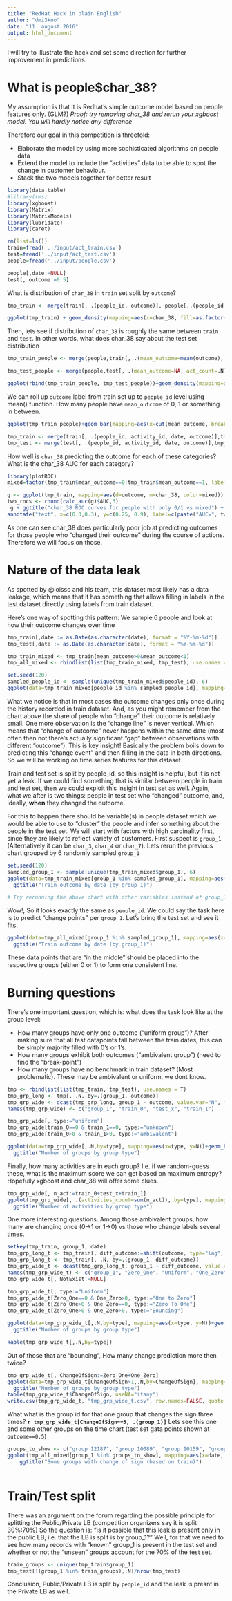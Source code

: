 ```yaml
---
title: "RedHat Hack in plain English"
author: "dmi3kno"
date: "11. august 2016"
output: html_document
---
```


I will try to illustrate the hack and set some direction for further improvement in predictions.

# What is people$char_38?
My assumption is that it is Redhat's simple outcome model based on people features only. (GLM?)
*Proof: try removing char_38 and rerun your xgboost model. You will hardly notice any difference*

Therefore our goal in this competition is threefold:

* Elaborate the model by using more sophisticated algorithms on people data
* Extend the model to include the "activities" data to be able to spot the change in customer behaviour.
* Stack the two models together for better result


```r
library(data.table)
#library(rms)
library(xgboost)
library(Matrix)
library(MatrixModels)
library(lubridate)
library(caret)

rm(list=ls())
train=fread('../input/act_train.csv')
test=fread('../input/act_test.csv')
people=fread('../input/people.csv')

people[,date:=NULL]
test[, outcome:=0.5]
```

What is distribution of `char_38` in `train` set split by `outcome`?

```r
tmp_train <- merge(train[, .(people_id, outcome)], people[,.(people_id, char_38)], by="people_id")

ggplot(tmp_train) + geom_density(mapping=aes(x=char_38, fill=as.factor(outcome), alpha=0.5))
```

Then, lets see if distribution of `char_38` is roughly the same between `train` and `test`. In other words, what does char_38 say about the test set distribution 

```r
tmp_train_people <- merge(people,train[, .(mean_outcome=mean(outcome), act_count=.N), by=.(people_id)], by="people_id")

tmp_test_people <- merge(people,test[, .(mean_outcome=NA, act_count=.N), by=.(people_id)], by="people_id")

ggplot(rbind(tmp_train_people, tmp_test_people))+geom_density(mapping=aes(x=char_38, color=as.factor(mean_outcome>-1))) + labs(color="Train/Test set")
```

We can roll up `outcome` label from train set up to `people_id` level using mean() function.
How many people have `mean_outcome` of 0, 1 or something in between. 

```r

ggplot(tmp_train_people)+geom_bar(mapping=aes(x=cut(mean_outcome, breaks=c(-1, 0, 0.99999999999999, 1), labels=c("only 0", "mixed", "only 1"))))

tmp_train <- merge(train[, .(people_id, activity_id, date, outcome)],tmp_train_people, by="people_id")
tmp_test <- merge(test[, .(people_id, activity_id, date, outcome)],tmp_test_people, by="people_id")
```

How well is `char_38` predicting the outcome for each of these categories? What is the char_38 AUC for each category?

```r
library(plotROC)
mixed=factor(tmp_train$mean_outcome==0|tmp_train$mean_outcome==1, labels=c("Mixed", "Zero-One"))

g <- ggplot(tmp_train, mapping=aes(d=outcome, m=char_38, color=mixed)) + geom_roc() + style_roc()
two_rocs <- round(calc_auc(g)$AUC,3)
 g + ggtitle("char_38 ROC curves for people with only 0/1 vs mixed") + 
annotate("text", x=c(0.3,0.3), y=c(0.25, 0.9), label=c(paste("AUC=", two_rocs[1]), paste("AUC=", two_rocs[2])))

```

As one can see char_38 does particularly poor job at predicting outcomes for those people who "changed their outcome" during the course of actions. Therefore we will focus on those.

# Nature of the data leak

As spotted by @loisso and his team, this dataset most likely has a data leakage, which means that it has something that allows filling in labels in the test dataset directly using labels from train dataset.

Here's one way of spotting this pattern: We sample 6 people and look at how their outcome changes over time

```r
 
tmp_train[,date := as.Date(as.character(date), format = "%Y-%m-%d")]
tmp_test[,date := as.Date(as.character(date), format = "%Y-%m-%d")]

tmp_train_mixed <- tmp_train[mean_outcome>0&mean_outcome<1]
tmp_all_mixed <- rbindlist(list(tmp_train_mixed, tmp_test), use.names = T)

set.seed(120)
sampled_people_id <- sample(unique(tmp_train_mixed$people_id), 6)
ggplot(data=tmp_train_mixed[people_id %in% sampled_people_id], mapping=aes(x=date, y=outcome, color=people_id)) + geom_point() + geom_line()+ facet_grid(people_id~.)

```

What we notice is that in most cases the outcome changes only once during the history recorded in train dataset. And, as you might remember from the chart above the share of people who "change" their outcome is relatively small. One more observation is the "change line" is never vertical. Which means that "change of outcome" never happens within the same date (most often then not there's actually significant "gap" between observations with different "outcome"). This is key insight! Basically the problem boils down to predicting this "change event" and then filling in the data in both directions. So we will be working on time series features for this dataset.

Train and test set is split by people_id, so this insight is helpful, but it is not yet a leak. If we could find something that is similar between people in train and test set, then we could exploit this insight in test set as well. Again, what we after is two things: people in test set who "changed" outcome, and, ideally, **when** they changed the outcome.

For this to happen there should be variable(s) in people dataset which we would be able to use to "cluster" the people and infer something about the people in the test set. We will start with factors with high cardinality first, since they are likely to reflect variety of customers. First suspect is `group_1` (Alternatively it can be  `char_3`, `char_4` or `char_7`). Lets rerun the previous chart grouped by 6 randomly sampled `group_1`

```r
set.seed(120)
sampled_group_1 <- sample(unique(tmp_train_mixed$group_1), 6)
ggplot(data=tmp_train_mixed[group_1 %in% sampled_group_1], mapping=aes(x=date, y=outcome, color=group_1)) + geom_point() + geom_line()+ facet_grid(group_1~.) + 
  ggtitle("Train outcome by date (by group_1)")

# Try rerunning the above chart with other variables instead of group_1. You will see the striking difference!

```

Wow!, So it looks exactly the same as `people_id`. We could say the task here is to predict "change points" per `group_1`. Let's bring the test set and see it fits.

```r
ggplot(data=tmp_all_mixed[group_1 %in% sampled_group_1], mapping=aes(x=date, y=outcome, color=group_1, shape=outcome==0.5, linetype=outcome==0.5)) + geom_point() + geom_line()+ facet_grid(group_1~.) + 
  ggtitle("Train outcome by date (by group_1)")
```

These data points that are "in the middle" should be placed into the respective groups (either 0 or 1) to form one consistent line.


# Burning questions

There's one important question, which is: what does the task look like at the group level:

* How many groups have only one outcome ("uniform group")? After making sure that all test datapoints fall between the train dates, this can be simply majority filled with 0's or 1's.
* How many groups exhibit both outcomes ("ambivalent group") (need to find the "break-point")
* How many groups have no benchmark in train dataset? (Most problematic). These may be ambivalent or uniform, we dont know. 

```r
tmp <- rbindlist(list(tmp_train, tmp_test), use.names = T)
tmp_grp_long <- tmp[, .N, by=.(group_1, outcome)]
tmp_grp_wide <- dcast(tmp_grp_long, group_1 ~ outcome, value.var="N", fill=0)
names(tmp_grp_wide) <- c("group_1", "train_0", "test_x", "train_1")

tmp_grp_wide[, type:="uniform"]
tmp_grp_wide[train_0==0 & train_1==0, type:="unknown"]
tmp_grp_wide[train_0>0 & train_1>0, type:="ambivalent"]

ggplot(data=tmp_grp_wide[,.N,by=type], mapping=aes(x=type, y=N))+geom_bar(stat="identity")+
  ggtitle("Number of groups by group type")
```

Finally, how many activities are in each group? I.e. if we random-guess these, what is the maximum score we can get based on maximum entropy? Hopefully xgboost and char_38 will offer some clues.

```r

tmp_grp_wide[, n_act:=train_0+test_x+train_1]
ggplot(tmp_grp_wide[, .(activities_count=sum(n_act)), by=type], mapping=aes(x=type, y=activities_count))+geom_bar(stat="identity")+
  ggtitle("Number of activities by group type")

```

One more interesting questions. Among those ambivalent groups, how many are changing once (0->1 or 1->0) vs those who change labels several times.

```r
setkey(tmp_train, group_1, date)
tmp_grp_long_t <- tmp_train[, diff_outcome:=shift(outcome, type="lag", fill=NA)-outcome, by=group_1]
tmp_grp_long_t <- tmp_train[, .N, by=.(group_1, diff_outcome)]
tmp_grp_wide_t <- dcast(tmp_grp_long_t, group_1 ~ diff_outcome, value.var = "N", fill=0)
names(tmp_grp_wide_t) <- c("group_1", "Zero_One", "Uniform", "One_Zero", "NotExist")
tmp_grp_wide_t[, NotExist:=NULL]

tmp_grp_wide_t[, type:="Uniform"]
tmp_grp_wide_t[Zero_One==0 & One_Zero>0, type:="One to Zero"]
tmp_grp_wide_t[Zero_One>0 & One_Zero==0, type:="Zero To One"]
tmp_grp_wide_t[Zero_One>0 & One_Zero>0, type:="Bouncing"]

ggplot(data=tmp_grp_wide_t[,.N,by=type], mapping=aes(x=type, y=N))+geom_bar(stat="identity")+
  ggtitle("Number of groups by group type")

kable(tmp_grp_wide_t[,.N,by=type])

```

Out of those that are "bouncing", How many change prediction more then twice? 

```r

tmp_grp_wide_t[, ChangeOfSign:=Zero_One+One_Zero]
ggplot(data=tmp_grp_wide_t[ChangeOfSign>1,.N,by=ChangeOfSign], mapping=aes(x=as.integer(ChangeOfSign), y=N))+geom_bar(stat="identity")+
  ggtitle("Number of groups by group type")
table(tmp_grp_wide_t$ChangeOfSign, useNA="ifany")
write.csv(tmp_grp_wide_t, "tmp_grp_wide_t.csv", row.names=FALSE, quote = FALSE)

```

What what is the group id for that one group that changes the sign three times? **`r tmp_grp_wide_t[ChangeOfSign==3, .(group_1)]`**
Lets see this one and some other groups on the time chart (test set gata points shown at `outcome==0.5`)

```r

groups_to_show <- c("group 12187", "group 10089", "group 10159", "group 10267", "group 10293")
ggplot(tmp_all_mixed[group_1 %in% groups_to_show], mapping=aes(x=date, y=outcome, color=group_1, shape=outcome==0.5))+geom_point()+geom_line() + facet_grid(group_1~.) + 
    ggtitle("Some groups with change of sign (based on train)")
    
```

# Train/Test split

There was an argument on the forum regarding the possible principle for splitting the Public/Private LB (competition organizers say it is split 30%:70%)
So the question is: "is it possible that this leak is present only in the public LB, i.e. that the LB is split is by group_1?"
Well, for that we need to see how many records with "known" group_1 is present in the test set and whether or not the "unseen" groups account for the 70% of the test set.

```r
train_groups <- unique(tmp_train$group_1)
tmp_test[!(group_1 %in% train_groups),.N]/nrow(tmp_test)
```

Conclusion, Public/Private LB is split by `people_id` and the leak is presnt in the Private LB as well. 
